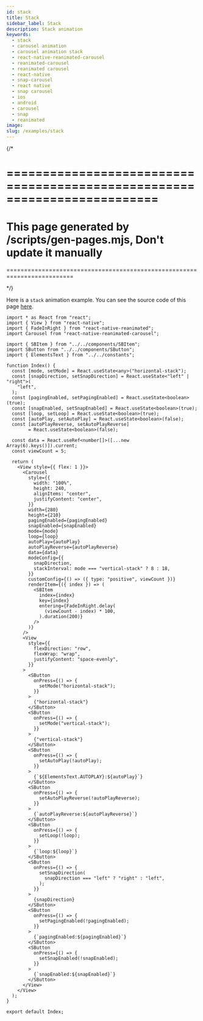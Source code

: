 ```yaml
---
id: stack
title: Stack
sidebar_label: Stack
description: Stack animation
keywords:
  - stack
  - carousel animation
  - carousel animation stack
  - react-native-reanimated-carousel
  - reanimated-carousel
  - reanimated carousel
  - react-native
  - snap-carousel
  - react native
  - snap carousel
  - ios
  - android
  - carousel
  - snap
  - reanimated
image:
slug: /examples/stack
---
```


{/* 

=========================================================================
=========================================================================
This page generated by /scripts/gen-pages.mjs, Don't update it manually 
=========================================================================
=========================================================================

*/}

Here is a `stack` animation example. You can see the source code of this page [here](https://github.com/dohooo/react-native-reanimated-carousel/blob/main/example/app/src/pages/stack/index.tsx).


<Page page='stack' />

```tsx copy
import * as React from "react";
import { View } from "react-native";
import { FadeInRight } from "react-native-reanimated";
import Carousel from "react-native-reanimated-carousel";

import { SBItem } from "../../components/SBItem";
import SButton from "../../components/SButton";
import { ElementsText } from "../../constants";

function Index() {
  const [mode, setMode] = React.useState<any>("horizontal-stack");
  const [snapDirection, setSnapDirection] = React.useState<"left" | "right">(
    "left",
  );
  const [pagingEnabled, setPagingEnabled] = React.useState<boolean>(true);
  const [snapEnabled, setSnapEnabled] = React.useState<boolean>(true);
  const [loop, setLoop] = React.useState<boolean>(true);
  const [autoPlay, setAutoPlay] = React.useState<boolean>(false);
  const [autoPlayReverse, setAutoPlayReverse]
        = React.useState<boolean>(false);

  const data = React.useRef<number[]>([...new Array(6).keys()]).current;
  const viewCount = 5;

  return (
    <View style={{ flex: 1 }}>
      <Carousel
        style={{
          width: "100%",
          height: 240,
          alignItems: "center",
          justifyContent: "center",
        }}
        width={280}
        height={210}
        pagingEnabled={pagingEnabled}
        snapEnabled={snapEnabled}
        mode={mode}
        loop={loop}
        autoPlay={autoPlay}
        autoPlayReverse={autoPlayReverse}
        data={data}
        modeConfig={{
          snapDirection,
          stackInterval: mode === "vertical-stack" ? 8 : 18,
        }}
        customConfig={() => ({ type: "positive", viewCount })}
        renderItem={({ index }) => (
          <SBItem
            index={index}
            key={index}
            entering={FadeInRight.delay(
              (viewCount - index) * 100,
            ).duration(200)}
          />
        )}
      />
      <View
        style={{
          flexDirection: "row",
          flexWrap: "wrap",
          justifyContent: "space-evenly",
        }}
      >
        <SButton
          onPress={() => {
            setMode("horizontal-stack");
          }}
        >
          {"horizontal-stack"}
        </SButton>
        <SButton
          onPress={() => {
            setMode("vertical-stack");
          }}
        >
          {"vertical-stack"}
        </SButton>
        <SButton
          onPress={() => {
            setAutoPlay(!autoPlay);
          }}
        >
          {`${ElementsText.AUTOPLAY}:${autoPlay}`}
        </SButton>
        <SButton
          onPress={() => {
            setAutoPlayReverse(!autoPlayReverse);
          }}
        >
          {`autoPlayReverse:${autoPlayReverse}`}
        </SButton>
        <SButton
          onPress={() => {
            setLoop(!loop);
          }}
        >
          {`loop:${loop}`}
        </SButton>
        <SButton
          onPress={() => {
            setSnapDirection(
              snapDirection === "left" ? "right" : "left",
            );
          }}
        >
          {snapDirection}
        </SButton>
        <SButton
          onPress={() => {
            setPagingEnabled(!pagingEnabled);
          }}
        >
          {`pagingEnabled:${pagingEnabled}`}
        </SButton>
        <SButton
          onPress={() => {
            setSnapEnabled(!snapEnabled);
          }}
        >
          {`snapEnabled:${snapEnabled}`}
        </SButton>
      </View>
    </View>
  );
}

export default Index;

```